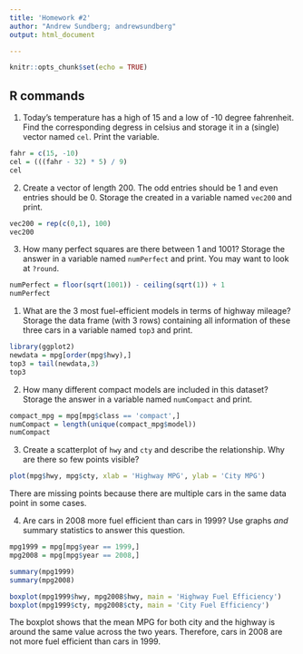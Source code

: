 ```yaml
---
title: 'Homework #2'
author: "Andrew Sundberg; andrewsundberg"
output: html_document

---
```


```r
knitr::opts_chunk$set(echo = TRUE)
```

## R commands
1. Today's temperature has a high of 15 and a low of -10 degree fahrenheit.  Find the corresponding degress in celsius and storage it in a (single) vector named `cel`. Print the variable.
```r
fahr = c(15, -10)
cel = (((fahr - 32) * 5) / 9)
cel
```

2. Create a vector of length 200. The odd entries should be 1 and even entries should be 0. Storage the created in a variable named `vec200` and print.
```r
vec200 = rep(c(0,1), 100)
vec200
```

3. How many perfect squares are there between 1 and 1001? Storage the answer in a  variable named `numPerfect` and print. You may want to look at `?round`.
```r
numPerfect = floor(sqrt(1001)) - ceiling(sqrt(1)) + 1
numPerfect
```



1. What are the 3 most fuel-efficient models in terms of highway mileage? Storage the data frame (with 3 rows) containing all information of these three cars in a variable named `top3` and print.
```r
library(ggplot2)
newdata = mpg[order(mpg$hwy),]
top3 = tail(newdata,3)
top3
```

2. How many different compact models are included in this dataset? Storage the answer in  a variable named `numCompact` and print.
```r
compact_mpg = mpg[mpg$class == 'compact',]
numCompact = length(unique(compact_mpg$model))
numCompact
```

3. Create a scatterplot of `hwy` and `cty` and describe the relationship. Why are there so few points visible?
```r
plot(mpg$hwy, mpg$cty, xlab = 'Highway MPG', ylab = 'City MPG')
```
There are missing points because there are multiple cars in the same data point in some cases.


4. Are cars in 2008 more fuel efficient than cars in 1999? Use graphs *and* summary statistics to answer this question. 
```r
mpg1999 = mpg[mpg$year == 1999,]
mpg2008 = mpg[mpg$year == 2008,]

summary(mpg1999)
summary(mpg2008)

boxplot(mpg1999$hwy, mpg2008$hwy, main = 'Highway Fuel Efficiency')
boxplot(mpg1999$cty, mpg2008$cty, main = 'City Fuel Efficiency')
```
The boxplot shows that the mean MPG for both city and the highway is around the same value across the two years.  Therefore, cars in 2008 are not more fuel efficient than cars in 1999.


